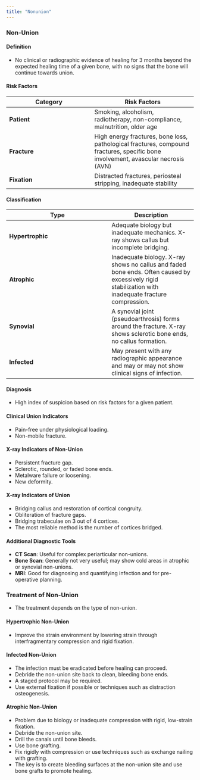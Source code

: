 ```yaml
---
title: "Nonunion"
---
```


### Non-Union

#### Definition

-   No clinical or radiographic evidence of healing for 3 months beyond the expected healing time of a given bone, with no signs that the bone will continue towards union.

#### Risk Factors

| **Category** | **Risk Factors** |
|---------------------------------|---------------------------------------|
| **Patient** | Smoking, alcoholism, radiotherapy, non-compliance, malnutrition, older age |
| **Fracture** | High energy fractures, bone loss, pathological fractures, compound fractures, specific bone involvement, avascular necrosis (AVN) |
| **Fixation** | Distracted fractures, periosteal stripping, inadequate stability |

#### Classification

| **Type** | **Description** |
|---------------------------------------|---------------------------------|
| **Hypertrophic** | Adequate biology but inadequate mechanics. X-ray shows callus but incomplete bridging. |
| **Atrophic** | Inadequate biology. X-ray shows no callus and faded bone ends. Often caused by excessively rigid stabilization with inadequate fracture compression. |
| **Synovial** | A synovial joint (pseudoarthrosis) forms around the fracture. X-ray shows sclerotic bone ends, no callus formation. |
| **Infected** | May present with any radiographic appearance and may or may not show clinical signs of infection. |

#### Diagnosis

-   High index of suspicion based on risk factors for a given patient.

#### Clinical Union Indicators

-   Pain-free under physiological loading.
-   Non-mobile fracture.

#### X-ray Indicators of Non-Union

-   Persistent fracture gap.
-   Sclerotic, rounded, or faded bone ends.
-   Metalware failure or loosening.
-   New deformity.

#### X-ray Indicators of Union

-   Bridging callus and restoration of cortical congruity.
-   Obliteration of fracture gaps.
-   Bridging trabeculae on 3 out of 4 cortices.
-   The most reliable method is the number of cortices bridged.

#### Additional Diagnostic Tools

-   **CT Scan**: Useful for complex periarticular non-unions.
-   **Bone Scan**: Generally not very useful; may show cold areas in atrophic or synovial non-unions.
-   **MRI**: Good for diagnosing and quantifying infection and for pre-operative planning.

### Treatment of Non-Union

-   The treatment depends on the type of non-union.

#### Hypertrophic Non-Union

-   Improve the strain environment by lowering strain through interfragmentary compression and rigid fixation.

#### Infected Non-Union

-   The infection must be eradicated before healing can proceed.
-   Debride the non-union site back to clean, bleeding bone ends.
-   A staged protocol may be required.
-   Use external fixation if possible or techniques such as distraction osteogenesis.

#### Atrophic Non-Union

-   Problem due to biology or inadequate compression with rigid, low-strain fixation.
-   Debride the non-union site.
-   Drill the canals until bone bleeds.
-   Use bone grafting.
-   Fix rigidly with compression or use techniques such as exchange nailing with grafting.
-   The key is to create bleeding surfaces at the non-union site and use bone grafts to promote healing.
